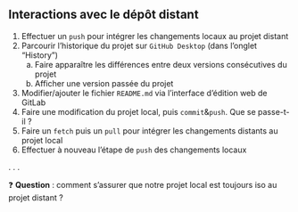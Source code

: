 :::{.callout-tip collapse="true" icon=false}

## Interactions avec le dépôt distant

::: {.incremental}
1. Effectuer un `push` pour intégrer les changements locaux au projet distant
2. Parcourir l'historique du projet sur `GitHub Desktop` (dans l'onglet "History")
    a. Faire apparaître les différences entre deux versions consécutives du projet
    b. Afficher une version passée du projet
3. Modifier/ajouter le fichier `README.md` via l'interface d'édition web de GitLab
4. Faire une modification du projet local, puis `commit`&`push`. Que se passe-t-il ?
5. Faire un `fetch` puis un `pull` pour intégrer les changements distants au projet local
6. Effectuer à nouveau l'étape de `push` des changements locaux
:::

:::

. . .

❓ __Question__ : comment s'assurer que notre projet local est toujours iso au projet distant ?

